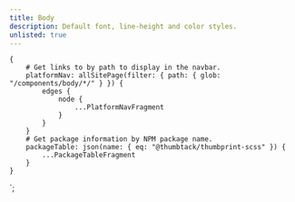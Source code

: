 ```yaml
---
title: Body
description: Default font, line-height and color styles.
unlisted: true
---
```



<ComponentHeader data={props.data} />

<ComponentFooter data={props.data} />

    {
        # Get links to by path to display in the navbar.
        platformNav: allSitePage(filter: { path: { glob: "/components/body/*/" } }) {
            edges {
                node {
                    ...PlatformNavFragment
                }
            }
        }
        # Get package information by NPM package name.
        packageTable: json(name: { eq: "@thumbtack/thumbprint-scss" }) {
            ...PackageTableFragment
        }
    }
`;
